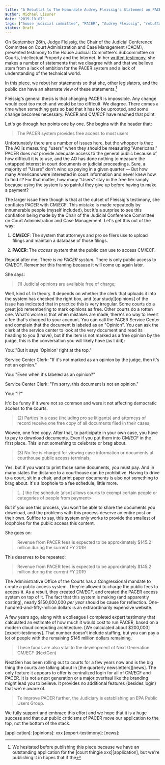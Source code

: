 ```yaml
---
title: "A Rebuttal to The Honorable Audrey Fleissig's Statement on PACER and CM/ECF"
author: Michael Lissner
date: "2019-10-07"
tags: ["house judicial committee", "PACER", "Audrey Fleissig", "rebuttal"]
status: Draft
---
```



On September 26th, Judge Fleissig, the Chair of the Judicial Conference Committee on Court Administration and Case Management (CACM), presented testimony to the House Judicial Committee's Subcommittee on Courts, Intellectual Property and the Internet. In her [written testimony][written], she makes a number of statements that we disagree with and that we believe stem from a lack of ambition for the PACER system and a lack of understanding of the technical world.

In this piece, we rebut her statements so that she, other legislators, and the public can have an alternate view of these statements.[^1] 

Fleissig's general thesis is that changing PACER is impossible. Any change would cost too much and would be too difficult. We diagree. There comes a time when something gets so bad that it has to be uprooted, and some change becomes necessary. PACER and CM/ECF have reached that point. 

Let's go through her points one by one. She begins with the header that:

> The PACER system provides free access to most users

Unfortunately there are a number of issues here, but the whopper is that: The AO is measuring "users" when they should be measuring "Americans." PACER does *not* provide adequate access to the general public because of how difficult it is to use, and the AO has done nothing to measure the untapped interest in court documents or judicial proceedings. Sure, a majority of "Users" don't wind up paying in a given quarter — But how many Americans were interested in court information and never knew how to find it? For that matter, how many "Users" stay in the free tier simply because using the system is so painful they give up before having to make a payment?

The larger issue here though is that at the outset of Fleissig's testimony, she conflates PACER with CM/ECF. This mistake is made repeatedly by innumerable people (myself included), but it's a surprise to see this conflation being made by the Chair of the Judicial Conference Committee on Court Administration and Case Management. Let's get this out of the way:

1. **CM/ECF**: The system that attorneys and pro se filers use to upload filings and maintain a database of those filings.
 
1. **PACER**: The *access system* that the public can use to access CM/ECF. 

Repeat after me: There *is no PACER system*. There is only public access to CM/ECF. Remember this framing because it will come up again later.

She says:

> (1) Judicial opinions are available free of charge;

Well, kind of. In theory. It depends on whether the clerk that uploads it into the system has checked the right box, and [our study][opinions] of the issue has indicated that in practice this is very irregular. Some courts do a great job remembering to mark opinions as free. Other courts do a rotten one. What's worse is that when mistakes are made, there's no way to revert a fee that's charged to your account. You can call the PACER Service Center and complain that the document is labeled as an "Opinion". You can ask the clerk at the service center to look at the very document and read its heading to you (I have), but if the item is not marked as a free opinion by the judge, this is the conversation you will likely have (as I did):

You: "But it says 'Opinion' right at the top."

Service Center Clerk: "If it's not marked as an opinion by the judge, then it's not an opinion."

You: "Even when it's labeled as an opinion?"

Service Center Clerk: "I'm sorry, this document is not an opinion."

You: "!?"

It'd be funny if it were not so common and were it not affecting democratic access to the courts.


> (2) Parties in a case (including pro se litigants) and attorneys of record receive one free copy of all documents filed in their cases;

Wowee, one free copy. After that, to participate in your own case, you have to pay to download documents. Even if you put them into CM/ECF in the first place. This is not something to celebrate or brag about.


> (3) No fee is charged for viewing case information or documents at courthouse public access terminals;

Yes, but if you want to print those same documents, you must pay. And in many states the distance to a courthouse can be prohibitive. Having to drive to a court, sit in a chair, and print paper documents is also not something to brag about. It's a loophole to a fee schedule, little more. 


> [...] the fee schedule [also] allows courts to exempt certain people or categories of people from payment>

But if you use this process, you won't be able to share the documents you download, and the problems with this process deserve an entire post on their own. Suffice to say, this system only works to provide the smallest of loopholes for the public access this content. 


She goes on:

> Revenue from PACER fees is expected to be approximately $145.2 million during the current FY 2019

This deserves to be repeated:

> Revenue from PACER fees is expected to be approximately $145.2 million during the current FY 2019

The Administrative Office of the Courts has a Congressional mandate to create a public access system. They're allowed to charge the public fees to access it. As a result, they created CM/ECF, and created the PACER access system on top of it. The fact that this system is making (and apparently costing), nearly $150,000,000 *per year* should be cause for reflection. One-hundred-and-fifty-million dollars is an extraordinarily expensive website.

A few years ago, along with a colleague I completed expert testimony that calculated an estimate of how much it would cost to run PACER, based on a modern cloud computing architecture. [We calculated about $200,000][expert-testimony]. That number doesn't include staffing, but you can pay a lot of people with the remaining $145 million dollars remaining.    

> These funds are also vital to the development of Next Generation CM/ECF (NextGen)

NextGen has been rolling out to courts for a few years now and is the big thing the courts are talking about in [the quarterly newsletters][news]. The only feature it appears to offer is centralized login for all of CM/ECF and PACER. It is not a next generation or a major overhaul like the branding might lead you to believe. It provides no additional features (besides login) that we're aware of.

> To improve PACER further, the Judiciary is establishing an EPA Public Users Group. 

We fully support and embrace this effort and we hope that it is a huge success and that our public criticisms of PACER move our application to the top, not the bottom of the stack.


>  




[^1]: We hesitated before publishing this piece because we have an outstanding application for the [court thingie xxx][application], but we're publishing it in hopes that if the  


[written]: xxx
[application]: 
[opinions]: xxx
[expert-testimony]: 
[news]: 
